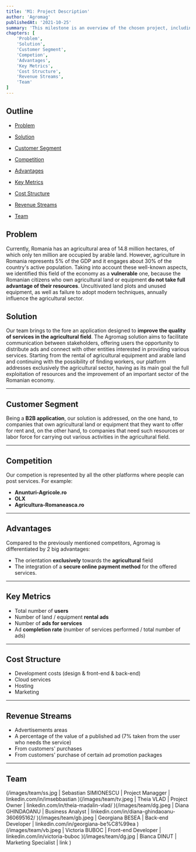 ```yaml
---
title: 'M1: Project Description'
author: 'Agromag'
publishedAt: '2021-10-25'
summary: 'This milestone is an overview of the chosen project, including some key elements about the solution.'
chapters: [
    'Problem',
    'Solution',
    'Customer Segment',
    'Competion',
    'Advantages',
    'Key Metrics', 
    'Cost Structure', 
    'Revenue Streams', 
    'Team'
]
---
```



## Outline

- [Problem](#problem)

- [Solution](#solution)

- [Customer Segment](#customer-segment)

- [Competition](#competition)

- [Advantages](#advantages)

- [Key Metrics](#key-metrics)

- [Cost Structure](#cost-structure)

- [Revenue Streams](#revenue-streams)

- [Team](#team)

## Problem
Currently, Romania has an agricultural area of 14.8 million hectares, of which only ten million are occupied by arable land. However, agriculture in Romania represents 5% of the GDP and it engages about 30% of the country's active population. Taking into account these well-known aspects, we identified this field of the economy as a **vulnerable** one, because the Romanian citizens who own agricultural land or equipment **do not take full advantage of their resources**. Uncultivated land plots and unused equipment, as well as failure to adopt modern techniques, annually influence the agricultural sector.

## Solution

Our team brings to the fore an application designed to **improve the quality of services in the agricultural field**. The Agromag solution aims to facilitate communication between stakeholders, offering users the opportunity to distribute ads and connect with other entities interested in providing various services. Starting from the rental of agricultural equipment and arable land and continuing with the possibility of finding workers, our platform addresses exclusively the agricultural sector, having as its main goal the full exploitation of resources and the improvement of an important sector of the Romanian economy.

---

## Customer Segment

Being a **B2B application**, our solution is addressed, on the one hand, to companies that own agricultural land or equipment that they want to offer for rent and, on the other hand, to companies that need such resources or labor force for carrying out various activities in the agricultural field.

---

## Competition

Our competion is represented by all the other platforms where people can post services. For example:

- **Anunturi-Agricole.ro**
- **OLX**
- **Agricultura-Romaneasca.ro**

---

## Advantages

Compared to the previously mentioned competitors, Agromag is differentiated by 2 big advantages: 

- The orientation **exclusively** towards the **agricultural** field  
- The integration of a **secure online payment method** for the offered services.

---

## Key Metrics

- Total number of **users**
- Number of land / equipment **rental ads**
- Number of **ads for services**
- Ad **completion rate** (number of services performed / total number of ads)

---

## Cost Structure

- Development costs (design & front-end & back-end)
- Cloud services
- Hosting
- Marketing

---

## Revenue Streams

- Advertisements areas
- A percentage of the value of a published ad (7% taken from the user who needs the service)
- From customers' purchases
- From customers' purchase of certain ad promotion packages

---

## Team

<GroupAvatars>


(/images/team/ss.jpg | Sebastian SIMIONESCU | Project Managger | linkedin.com/in/imsebbastian )(/images/team/tv.jpeg | Theia VLAD | Project Owner | linkedin.com/in/theia-madalin-vlad/ )(/images/team/dg.jpeg | Diana GHINDAOANU | Business Analyst | linkedin.com/in/diana-ghindaoanu-360695162/ )(/images/team/gb.jpeg | Georgiana BESEA | Back-end Developer | linkedin.com/in/georgiana-be%C8%99ea )(/images/team/vb.jpeg | Victoria BUBOC | Front-end Developer | linkedin.com/in/victoria-buboc )(/images/team/dg.jpg | Bianca DINUT | Marketing Specialist | link )


</GroupAvatars>

